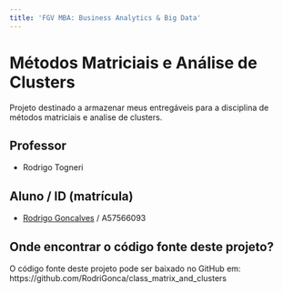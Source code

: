 ```yaml
---
title: 'FGV MBA: Business Analytics & Big Data'
---
```


# Métodos Matriciais e Análise de Clusters

Projeto destinado a armazenar meus entregáveis para a disciplina de métodos matriciais e analise de clusters.

## Professor
- Rodrigo Togneri

## Aluno / ID (matrícula)

- [Rodrigo Goncalves](mailto:rodrigo.goncalves@me.com) / A57566093

## Onde encontrar o código fonte deste projeto?
O código fonte deste projeto pode ser baixado no GitHub em: https://github.com/RodriGonca/class_matrix_and_clusters
